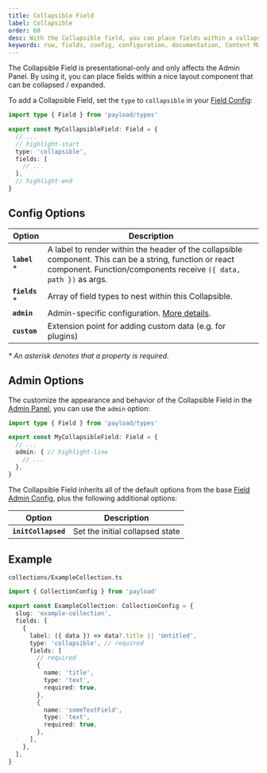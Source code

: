 ```yaml
---
title: Collapsible Field
label: Collapsible
order: 60
desc: With the Collapsible field, you can place fields within a collapsible layout component that can be collapsed / expanded.
keywords: row, fields, config, configuration, documentation, Content Management System, cms, headless, javascript, node, react, nextjs
---
```


The Collapsible Field is presentational-only and only affects the Admin Panel. By using it, you can place fields within a nice layout component that can be collapsed / expanded.

<LightDarkImage
  srcLight="https://payloadcms.com/images/docs/fields/collapsible.png"
  srcDark="https://payloadcms.com/images/docs/fields/collapsible-dark.png"
  alt="Shows a Collapsible field in the Payload Admin Panel"
  caption="Admin Panel screenshot of a Collapsible field"
/>

To add a Collapsible Field, set the `type` to `collapsible` in your [Field Config](./overview):

```ts
import type { Field } from 'payload/types'

export const MyCollapsibleField: Field = {
  // ...
  // highlight-start
  type: 'collapsible',
  fields: [
    // ...
  ],
  // highlight-end
}
```

## Config Options

| Option          | Description                                                                                                                                                                  |
| --------------- | ---------------------------------------------------------------------------------------------------------------------------------------------------------------------------- |
| **`label`** \*  | A label to render within the header of the collapsible component. This can be a string, function or react component. Function/components receive `({ data, path })` as args. |
| **`fields`** \* | Array of field types to nest within this Collapsible.                                                                                                                        |
| **`admin`**     | Admin-specific configuration. [More details](#admin-options).                                                                                                    |
| **`custom`**    | Extension point for adding custom data (e.g. for plugins)                                                                                                                    |

_\* An asterisk denotes that a property is required._

## Admin Options

The customize the appearance and behavior of the Collapsible Field in the [Admin Panel](../admin/overview), you can use the `admin` option:

```ts
import type { Field } from 'payload/types'

export const MyCollapsibleField: Field = {
  // ...
  admin: { // highlight-line
    // ...
  },
}
```

The Collapsible Field inherits all of the default options from the base [Field Admin Config](../admin/fields#admin-options), plus the following additional options:

| Option              | Description                     |
| ------------------- | ------------------------------- |
| **`initCollapsed`** | Set the initial collapsed state |

## Example

`collections/ExampleCollection.ts`

```ts
import { CollectionConfig } from 'payload'

export const ExampleCollection: CollectionConfig = {
  slug: 'example-collection',
  fields: [
    {
      label: ({ data }) => data?.title || 'Untitled',
      type: 'collapsible', // required
      fields: [
        // required
        {
          name: 'title',
          type: 'text',
          required: true,
        },
        {
          name: 'someTextField',
          type: 'text',
          required: true,
        },
      ],
    },
  ],
}
```

